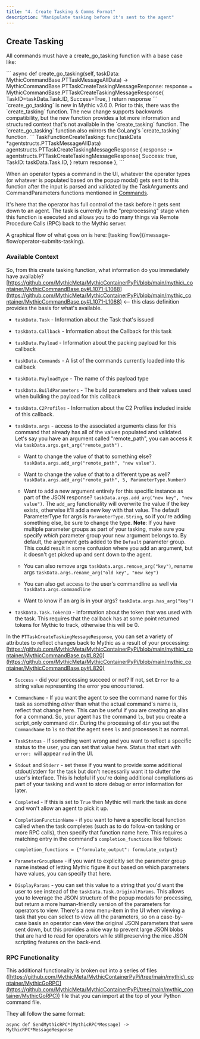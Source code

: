 ```yaml
---
title: "4. Create Tasking & Comms Format"
description: "Manipulate tasking before it's sent to the agent"
---
```


## Create Tasking

All commands must have a create\_go\_tasking function with a base case like:

<Tabs>
  <Tab title="Python">
    ```
    async def create_go_tasking(self, taskData: MythicCommandBase.PTTaskMessageAllData) -> MythicCommandBase.PTTaskCreateTaskingMessageResponse:
        response = MythicCommandBase.PTTaskCreateTaskingMessageResponse(
            TaskID=taskData.Task.ID,
            Success=True,
        )
        return response
    ```
    `create_go_tasking` is new in Mythic v3.0.0. Prior to this, there was the `create_tasking` function. The new change supports backwards compatibility, but the new function provides a lot more information and structured context that's not available in the `create_tasking` function. The `create_go_tasking` function also mirrors the GoLang's `create_tasking` function.
  </Tab>

  <Tab title="Golang">
    ```
    TaskFunctionCreateTasking: func(taskData *agentstructs.PTTaskMessageAllData) agentstructs.PTTaskCreateTaskingMessageResponse {
    	response := agentstructs.PTTaskCreateTaskingMessageResponse{
    		Success: true,
    		TaskID:  taskData.Task.ID,
    	}
    	return response
    },
    ```
  </Tab>
</Tabs>



When an operator types a command in the UI, whatever the operator types (or whatever is populated based on the popup modal) gets sent to this function after the input is parsed and validated by the TaskArguments and CommandParameters functions mentioned in [Commands](/Mythic_docs/customizing/payload-type-development/adding-commands/commands).

It's here that the operator has full control of the task before it gets sent down to an agent. The task is currently in the "preprocessing" stage when this function is executed and allows you to do many things via Remote Procedure Calls (RPC) back to the Mythic server.

<Note>
A graphical flow of what goes on is here: [tasking flow](/message-flow/operator-submits-tasking).
</Note>

### Available Context

So, from this create tasking function, what information do you immediately have available? [https://github.com/MythicMeta/MythicContainerPyPi/blob/main/mythic\_container/MythicCommandBase.py#L1071-L1088](https://github.com/MythicMeta/MythicContainerPyPi/blob/main/mythic_container/MythicCommandBase.py#L1071-L1088) \<-- this class definition provides the basis for what's available.

* `taskData.Task` - Information about the Task that's issued

* `taskData.Callback` - Information about the Callback for this task

* `taskData.Payload` - Information about the packing payload for this callback

* `taskData.Commands` - A list of the commands currently loaded into this callback

* `taskData.PayloadType` - The name of this payload type

* `taskData.BuildParameters` - The build parameters and their values used when building the payload for this callback

* `taskData.C2Profiles` - Information about the C2 Profiles included inside of this callback.

* `taskData.args` - access to the associated arguments class for this command that already has all of the values populated and validated. Let's say you have an argument called "remote\_path", you can access it via `taskData.args.get_arg("remote_path")` .

  * Want to change the value of that to something else? `taskData.args.add_arg("remote_path", "new value")`.

  * Want to change the value of that to a different type as well? `taskData.args.add_arg("remote_path", 5, ParameterType.Number)`

  * Want to add a new argument entirely for this specific instance as part of the JSON response? `taskData.args.add_arg("new key", "new value")`. The `add_arg` functionality will overwrite the value if the key exists, otherwise it'll add a new key with that value. The default ParameterType for args is `ParameterType.String`, so if you're adding something else, be sure to change the type. **Note**: If you have multiple parameter groups as part of your tasking, make sure you specify *which* parameter group your new argument belongs to. By default, the argument gets added to the `Default` parameter group. This could result in some confusion where you add an argument, but it doesn't get picked up and sent down to the agent.

  * You can also remove args `taskData.args.remove_arg("key")`, rename args `taskData.args.rename_arg("old key", "new key")`

  * You can also get access to the user's commandline as well via `taskData.args.commandline`

  * Want to know if an arg is in your args? `taskData.args.has_arg("key")`

* `taskData.Task.TokenID` - information about the token that was used with the task. This requires that the callback has at some point returned tokens for Mythic to track, otherwise this will be 0.

In the `PTTaskCreateTaskingMessageResponse`, you can set a variety of attributes to reflect changes back to Mythic as a result of your processing: [https://github.com/MythicMeta/MythicContainerPyPi/blob/main/mythic\_container/MythicCommandBase.py#L820](https://github.com/MythicMeta/MythicContainerPyPi/blob/main/mythic_container/MythicCommandBase.py#L820)

* `Success` - did your processing succeed or not? If not, set `Error` to a string value representing the error you encountered.

* `CommandName` - If you want the agent to see the command name for this task as something *other* than what the actual command's name is, reflect that change here. This can be useful if you are creating an alias for a command. So, your agent has the command `ls`, but you create a script\_only command `dir`. During the processing of `dir` you set the `CommandName` to `ls` so that the agent sees `ls` and processes it as normal.

* `TaskStatus` - If something went wrong and you want to reflect a specific status to the user, you can set that value here. Status that start with `error: `will appear `red` in the UI.

* `Stdout` and `Stderr` - set these if you want to provide some additional stdout/stderr for the task but don't necessarily want it to clutter the user's interface. This is helpful if you're doing additional compliations as part of your tasking and want to store debug or error information for later.

* `Completed` - If this is set to `True` then Mythic will mark the task as done and won't allow an agent to pick it up.

* `CompletionFunctionName` - if you want to have a specific local function called when the task completes (such as to do follow-on tasking or more RPC calls), then specify that function name here. This requires a matching entry in the command's `completion_functions` like follows:

  ```
  completion_functions = {"formulate_output": formulate_output}
  ```

* `ParameterGroupName` - if you want to explicitly set the parameter group name instead of letting Mythic figure it out based on which parameters have values, you can specify that here.

* `DisplayParams` - you can set this value to a string that you'd want the user to see instead of the `taskData.Task.OriginalParams`. This allows you to leverage the JSON structure of the popup modals for processing, but return a more human-friendly version of the parameters for operators to view. There's a new menu-item in the UI when viewing a task that you can select to view all the parameters, so on a case-by-case basis an operator can view the original JSON parameters that were sent down, but this provides a nice way to prevent large JSON blobs that are hard to read for operators while still preserving the nice JSON scripting features on the back-end.

### RPC Functionality

This additional functionality is broken out into a series of files ([https://github.com/MythicMeta/MythicContainerPyPi/tree/main/mythic\_container/MythicGoRPC](https://github.com/MythicMeta/MythicContainerPyPi/tree/main/mythic_container/MythicGoRPC)) file that you can import at the top of your Python command file.

They all follow the same format:

```
async def SendMythicRPC*(MythicRPC*Message) -> MythicRPC*MessageResponse
```
